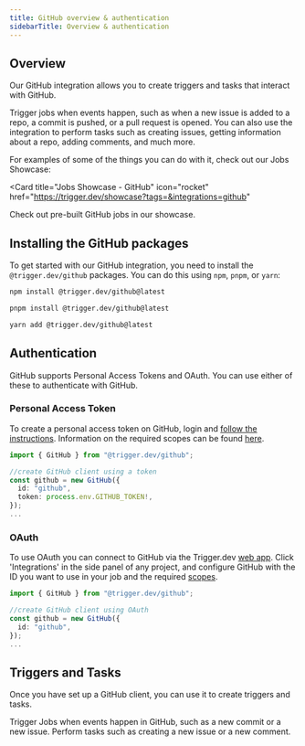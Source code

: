 ```yaml
---
title: GitHub overview & authentication
sidebarTitle: Overview & authentication
---
```


## Overview

Our GitHub integration allows you to create triggers and tasks that interact with GitHub.

Trigger jobs when events happen, such as when a new issue is added to a repo, a commit is pushed, or a pull request is opened. You can also use the integration to perform tasks such as creating issues, getting information about a repo, adding comments, and much more.

For examples of some of the things you can do with it, check out our Jobs Showcase:

<Card
  title="Jobs Showcase - GitHub"
  icon="rocket"
  href="https://trigger.dev/showcase?tags=&integrations=github"
>
  Check out pre-built GitHub jobs in our showcase.
</Card>

## Installing the GitHub packages

To get started with our GitHub integration, you need to install the `@trigger.dev/github` packages. You can do this using `npm`, `pnpm`, or `yarn`:

<CodeGroup>

```bash npm
npm install @trigger.dev/github@latest
```

```bash pnpm
pnpm install @trigger.dev/github@latest
```

```bash yarn
yarn add @trigger.dev/github@latest
```

</CodeGroup>

## Authentication

GitHub supports Personal Access Tokens and OAuth. You can use either of these to authenticate with GitHub.

### Personal Access Token

To create a personal access token on GitHub, login and [follow the instructions](https://docs.github.com/en/github/authenticating-to-github/creating-a-personal-access-token). Information on the required scopes can be found [here](https://docs.github.com/en/developers/apps/scopes-for-oauth-apps).

```ts my-job.ts
import { GitHub } from "@trigger.dev/github";

//create GitHub client using a token
const github = new GitHub({
  id: "github",
  token: process.env.GITHUB_TOKEN!,
});
...
```

### OAuth

To use OAuth you can connect to GitHub via the Trigger.dev [web app](https://cloud.trigger.dev). Click 'Integrations' in the side panel of any project, and configure GitHub with the ID you want to use in your job and the required [scopes](https://docs.github.com/en/apps/oauth-apps/building-oauth-apps/scopes-for-oauth-apps).

```ts my-job.ts
import { GitHub } from "@trigger.dev/github";

//create GitHub client using OAuth
const github = new GitHub({
  id: "github",
});
...
```

## Triggers and Tasks

Once you have set up a GitHub client, you can use it to create triggers and tasks.

<CardGroup cols={2}>
  <Card title="Triggers" icon="stars" href="/integrations/apis/github-triggers">
    Trigger Jobs when events happen in GitHub, such as a new commit or a new issue.
  </Card>
  <Card title="Tasks" icon="sparkles" href="/integrations/apis/github-tasks">
    Perform tasks such as creating a new issue or a new comment.
  </Card>
</CardGroup>
